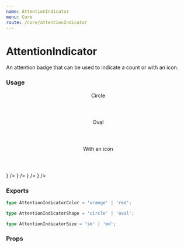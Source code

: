 ```yaml
---
name: AttentionIndicator
menu: Core
route: /core/attentionIndicator
---
```



# AttentionIndicator

An attention badge that can be used to indicate a count or with an icon.

### Usage

<Playground>
  <Header h4>Circle</Header>
  <Box column>
    <Box row margin={{ bottom: 2 }}>
      <Box padding={{ right: 2 }}>
        <AttentionIndicator color="red" />
      </Box>
      <Box padding={{ right: 2 }}>
        <AttentionIndicator color="red" displayCount={1} />
      </Box>
      <Box padding={{ right: 2 }}>
        <AttentionIndicator color="red" displayCount={10} />
      </Box>
      <Box padding={{ right: 2 }}>
        <AttentionIndicator color="red" displayCount={100} />
      </Box>
    </Box>
    <Box row margin={{ bottom: 2 }}>
      <Box padding={{ right: 2 }}>
        <AttentionIndicator color="orange" size="md"/>
      </Box>
      <Box padding={{ right: 2 }}>
        <AttentionIndicator color="orange" size="md" displayCount={1} />
      </Box>
      <Box padding={{ right: 2 }}>
        <AttentionIndicator color="orange" size="md" displayCount={10} />
      </Box>
      <Box padding={{ right: 2 }}>
        <AttentionIndicator color="orange" size="md" displayCount={100} />
      </Box>
    </Box>
  </Box>

  <Header h4>Oval</Header>
  <Box column>
    <Box row margin={{ bottom: 2 }}>
      <Box padding={{ right: 2 }}>
        <AttentionIndicator color="red" shape="oval" />
      </Box>
      <Box padding={{ right: 2 }}>
        <AttentionIndicator color="red" shape="oval" displayCount={1} />
      </Box>
      <Box padding={{ right: 2 }}>
        <AttentionIndicator color="red" shape="oval" displayCount={10} />
      </Box>
      <Box padding={{ right: 2 }}>
        <AttentionIndicator color="red" shape="oval" displayCount={100} />
      </Box>
    </Box>
    <Box row margin={{ bottom: 2 }}>
      <Box padding={{ right: 2 }}>
        <AttentionIndicator color="orange" shape="oval" size="md" />
      </Box>
      <Box padding={{ right: 2 }}>
        <AttentionIndicator color="orange" shape="oval" size="md" displayCount={1} />
      </Box>
      <Box padding={{ right: 2 }}>
        <AttentionIndicator color="orange" shape="oval" size="md" displayCount={10} />
      </Box>
      <Box padding={{ right: 2 }}>
        <AttentionIndicator color="orange" shape="oval" size="md" displayCount={100} />
      </Box>
    </Box>
  </Box>

  <Header h4>With an icon</Header>
  <Box column>
    <Box row margin={{ bottom: 2 }}>
      <Box padding={{ right: 2 }}>
        <AttentionIndicator color="red" icon={<CloseIcon />} />
      </Box>
      <Box padding={{ right: 2 }}>
        <AttentionIndicator color="orange" shape="oval" icon={<CloseIcon />} />
      </Box>
    </Box>
    <Box row margin={{ bottom: 2 }}>
      <Box padding={{ right: 2 }}>
        <AttentionIndicator color="red" size="md" icon={<CloseIcon />} />
      </Box>
      <Box padding={{ right: 2 }}>
        <AttentionIndicator color="orange" size="md" shape="oval" icon={<CloseIcon />} />
      </Box>
    </Box>
  </Box>
</Playground>

### Exports

```ts
type AttentionIndicatorColor = 'orange' | 'red';

type AttentionIndicatorShape = 'circle' | 'oval';

type AttentionIndicatorSize = 'sm' | 'md';
```

### Props

<Props of={AttentionIndicator} />
